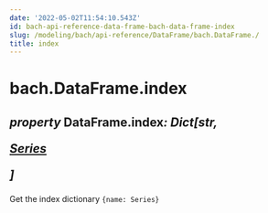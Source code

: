 ```yaml
---
date: '2022-05-02T11:54:10.543Z'
id: bach-api-reference-data-frame-bach-data-frame-index
slug: /modeling/bach/api-reference/DataFrame/bach.DataFrame./
title: index
---
```


# bach.DataFrame.index

<div class="property">

<h2 class="signature-property"><span class="type-annotation"><em>property</em></span> <span class="additional-name">DataFrame.</span><span class="name">index</span><span class="type-annotation"><em>: Dict[str, 

 [Series](/docs/modeling/bach/api-reference/Series/bach.Series/#bach.Series)

]

</em></span> </h2>


<div class="content">

Get the index dictionary `{name: Series}`


</div>

</div>
